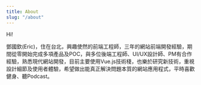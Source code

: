 ```yaml
---
title: About
slug: "/about"
---
```


Hi!

鄧國欽(Eric)，住在台北，興趣使然的前端工程師，三年的網站前端開發經驗，期間從零開始完成多項產品及POC，與多位後端工程師、UI/UX設計師、PM有合作經驗，熟悉現代網站開發，目前主要使用Vue.js技術棧，也樂於研究新技術，重視設計細節及使用者體驗，希望做出能真正解決問題本質的網站應用程式，平時喜歡健身、聽Podcast。